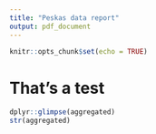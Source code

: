 ```yaml
---
title: "Peskas data report"
output: pdf_document
---
```


```r
knitr::opts_chunk$set(echo = TRUE)
```

# That's a test

```r
dplyr::glimpse(aggregated)
str(aggregated)
```

